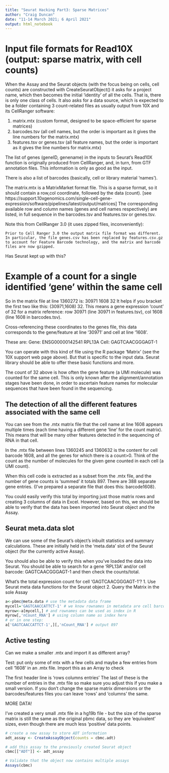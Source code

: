 ```yaml
---
title: "Seurat Hacking Part3: Sparse Matrices"
author: "Craig Duncan"
date: "11-14 March 2021; 6 April 2021"
output: html_notebook
---
```


# Input file formats for Read10X (output: sparse matrix, with cell counts)

When the Assay and the Seurat objects (with the focus being on cells, cell counts) are constructed with CreateSeuratObject() it asks for a project name, which then becomes the initial 'identity' of all the cells.  That is, there is only one class of cells.  It also asks for a data source, which is expected to be a folder containing 3 count-related files as usually output from 10X and its CellRanger software:

1. matrix.mtx (custom format, designed to be space-efficient for sparse matrices)
2. barcodes.tsv (all cell names, but the order is important as it gives the line numbers for the matrix.mtx) 
3. features.tsv or genes.tsv (all feature names, but the order is important as it gives the line numbers for matrix.mtx) 

The list of genes (geneID, genename) in the inputs to Seurat's Read10X function is originally produced from CellRanger, and, in turn, from GTF annotation files.   This information is only as good as the input.  

There is also a list of barcodes (basically, cell or library material 'names').  

The matrix.mtx is a MatrixMarket format file.  This is a sparse format, so it should contain a row,col coordinate, followed by the data (count). [see https://support.10xgenomics.com/single-cell-gene-expression/software/pipelines/latest/output/matrices]  The corresponding available row and column names (genes and cell names respectively) are listed, in full sequence in the barcodes.tsv and features.tsv or genes.tsv.  

Note this from CellRanger 3.0 (it uses zipped files, inconveniently):

```
Prior to Cell Ranger 3.0 the output matrix file format was different. In particular, the file genes.csv has been replaced by features.csv.gz to account for Feature Barcode technology, and the matrix and barcode files are now gzipped.
```

Has Seurat kept up with this?

# Example of a count for a single identified 'gene' within the same cell

So in the matrix file at line 1360272 is:
30971 1608 32 
It helps if you bracket the first two like this:
(30971,1608) 32.
This means a gene expression 'count' of 32 for a matrix reference:
row 30971 (line 30971 in features.tsv), 
col 1608 (line 1608 in barcodes.tsv).

Cross-referencing these coordinates to the genes file, this data corresponds to the gene/feature at line '30971' and cell at line '1608'.

These are:
Gene: ENSG00000142541	RPL13A
Cell: GAGTCAACGGGAGT-1

You can operate with this kind of file using the R package 'Matrix' (see the 10X support web page above).  But that is specific to the input data.  Seurat library should be able to offer these basic functions and more.

The count of 32 above is how often the gene feature (a UMI molecule) was counted for the same cell.  This is only known after the alignment/annotation stages have been done, in order to ascertain feature names for molecular sequences that have been found in the sequencing.

## The detection of all the different features associated with the same cell

You can see from the .mtx matrix file that the cell name at line 1608 appears multiple times (each time having a different gene 'line' for the count matrix).   This means that will be many other features detected in the sequencing of RNA in that cell.  

In the .mtx file between lines 1360245 and 1360632 is the content for cell barcode 1608, and all the genes for which there is a count>0.  Think of the count as the number of molecules for the given gene counted in each cell (a UMI count). 

When this cell code is extracted as a subset from the .mtx file, and the number of gene counts is 'summed' it totals 897.  There are 388 separate gene entries.  {I've prepared a separate file that does this: barcode1608}.  

You could easily verify this total by importing just those matrix rows and creating 3 columns of data in Excel.  However, based on this, we should be able to verify that the data has been imported into Seurat object and the Assay.  

## Seurat meta.data slot

We can use some of the Seurat's object's inbuilt statistics and summary calculations.   These are initially held in the 'meta.data' slot of the Seurat object (for the currently active Assay). 

You should also be able to verify this when you've loaded the data into Seurat.  You should be able to search for a gene 'RPL13A' and/or cell barcode: GAGTCAACGGGAGT-1 and then check the counts/total.

What's the total expression count for cell 'GAGTCAACGGGAGT-1'?
1. Use Seurat meta data functions for the Seurat object
2. Query the Matrix in the sole Assay

```R
a<-pbmc@meta.data # use the metadata data frame
mycell='GAGTCAACCATTCT-1' # we know rownames in metadata are cell barcodes
myrow<-a[mycell,] # and rownames can be used as index in R
myrow[,'nCount_RNA'] # using column name as index here
# or in one step:
a['GAGTCAACCATTCT-1',][,'nCount_RNA'] # output 897

```

## Active testing 

Can we make a smaller .mtx and import it as different array?

Test:
put only some of mtx with a few cells and maybe a few entries from cell '1608' in an .mtx file.  Import this as an Array to check

The first header line is 'rows columns entries'
The last of these is the number of entries in the .mtx file so make sure you adjust this if you make a small version.  If you don't change the sparse matrix dimensions or the barcodes/features files you can leave 'rows' and 'columns' the same.

MORE DATA! 

I've created a very small .mtx file in a hg19b file - but the size of the sparse matrix is still the same as the original pbmc data, so they are 'equivalent' sizes, even though there are much less 'positive' data points.

```R
# create a new assay to store ADT information
adt_assay <- CreateAssayObject(counts = cbmc.adt)

# add this assay to the previously created Seurat object
cbmc[["ADT"]] <- adt_assay

# Validate that the object now contains multiple assays
Assays(cbmc)
```
